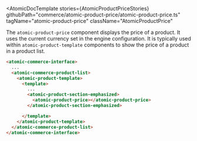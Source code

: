 

<Meta of={AtomicProductPriceStories} />

<AtomicDocTemplate
  stories={AtomicProductPriceStories}
  githubPath="commerce/atomic-product-price/atomic-product-price.ts"
  tagName="atomic-product-price"
  className="AtomicProductPrice"
>

The `atomic-product-price` component displays the price of a product. It uses the current currency set in the engine configuration.
It is typically used within `atomic-product-template` components to show the price of a product in a product list.

```html
<atomic-commerce-interface>
  ...
  <atomic-commerce-product-list>
    <atomic-product-template>
      <template>
        ...
        <atomic-product-section-emphasized>
          <atomic-product-price></atomic-product-price>
        </atomic-product-section-emphasized>

      </template>
    </atomic-product-template>
  </atomic-commerce-product-list>
</atomic-commerce-interface>
```
</AtomicDocTemplate>
